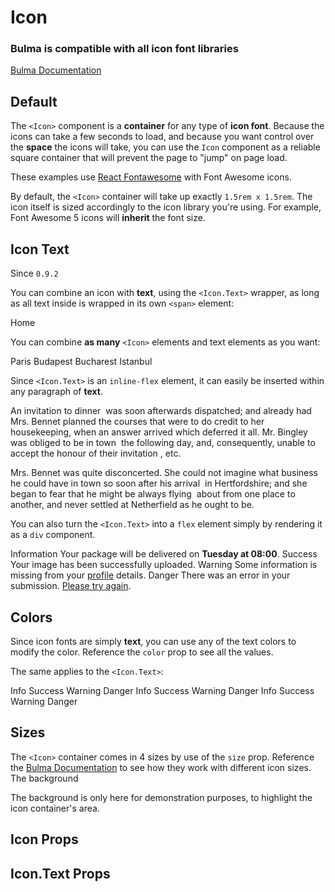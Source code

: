 


<Meta title="Elements/Icon" component={Icon} />

# Icon

### Bulma is compatible with **all icon font libraries**

[Bulma Documentation](https://bulma.io/documentation/elements/icon/)

## Default

The `<Icon>` component is a **container** for any type of **icon font**. Because the icons can take a few seconds to load, and because you want control over the **space** the icons will take, you can use the `Icon` component as a reliable square container that will prevent the page to "jump" on page load.

These examples use [React Fontawesome](https://github.com/FortAwesome/react-fontawesome) with Font Awesome icons.

<Canvas>
  <Story name="Default">
    <Icon>
      <FontAwesomeIcon icon={faHouse} />
    </Icon>
  </Story>
</Canvas>

By default, the `<Icon>` container will take up exactly `1.5rem x 1.5rem`. The icon itself is sized accordingly to the icon library you're using. For example, Font Awesome 5 icons will **inherit** the font size.

## Icon Text

Since `0.9.2`

You can combine an icon with **text**, using the `<Icon.Text>` wrapper, as long as all text inside is wrapped in its own `<span>` element:

<Canvas>
  <Story name="Icon Text">
    <Icon.Text>
      <Icon>
        <FontAwesomeIcon icon={faHouse} />
      </Icon>
      <span>Home</span>
    </Icon.Text>
  </Story>
</Canvas>

You can combine **as many** `<Icon>` elements and text elements as you want:

<Canvas>
  <Story name="Icon Text Multiple">
    <Icon.Text>
      <Icon>
        <FontAwesomeIcon icon={faTrain} />
      </Icon>
      <span>Paris</span>
      <Icon>
        <FontAwesomeIcon icon={faArrowRight} />
      </Icon>
      <span>Budapest</span>
      <Icon>
        <FontAwesomeIcon icon={faArrowRight} />
      </Icon>
      <span>Bucharest</span>
      <Icon>
        <FontAwesomeIcon icon={faArrowRight} />
      </Icon>
      <span>Istanbul</span>
      <Icon>
        <FontAwesomeIcon icon={faFlagCheckered} />
      </Icon>
    </Icon.Text>
  </Story>
</Canvas>

Since `<Icon.Text>` is an `inline-flex` element, it can easily be inserted within any paragraph of **text**.

<Canvas>
  <Story name="Icon Text Paragraph">
    <Content>
      <p>
        An invitation to
        <Icon.Text>
          <Icon>
            <FontAwesomeIcon icon={faUtensils} />
          </Icon>
          <span>dinner</span>
        </Icon.Text>
        &nbsp;was soon afterwards dispatched; and already had Mrs. Bennet planned the courses that were to do credit to her housekeeping, when an answer arrived which deferred it all. Mr. Bingley was obliged to be in
        <Icon.Text>
          <Icon>
            <FontAwesomeIcon icon={faCity} />
          </Icon>
          <span>town</span>
        </Icon.Text>
        &nbsp;the following day, and, consequently, unable to accept the honour of their
        <Icon.Text>
          <Icon>
            <FontAwesomeIcon icon={faEnvelopeOpenText} />
          </Icon>
          <span>invitation</span>
        </Icon.Text>,
        etc.
      </p>
      <p>
        Mrs. Bennet was quite disconcerted. She could not imagine what business he could have in town so soon after his
        <Icon.Text>
          <Icon>
            <FontAwesomeIcon icon={faFlagCheckered} />
          </Icon>
          <span>arrival</span>
        </Icon.Text>
        &nbsp;in Hertfordshire; and she began to fear that he might be always
        <Icon.Text>
          <Icon>
            <FontAwesomeIcon icon={faPlaneDeparture} />
          </Icon>
          <span>flying</span>
        </Icon.Text>
        &nbsp;about from one place to another, and never settled at Netherfield as he ought to be.
      </p>
    </Content>
  </Story>
</Canvas>

You can also turn the `<Icon.Text>` into a `flex` element simply by rendering it as a `div` component.

<Canvas>
  <Story name="Icon Text Flex">
    <React.Fragment>
      <Icon.Text component="div">
        <Icon color="info">
          <FontAwesomeIcon icon={faCircleInfo} />
        </Icon>
        <span>Information</span>
      </Icon.Text>
      <Block>
        Your package will be delivered on <strong>Tuesday at 08:00</strong>.
      </Block>
      <Icon.Text component="div">
        <Icon color="success">
          <FontAwesomeIcon icon={faSquareCheck} />
        </Icon>
        <span>Success</span>
      </Icon.Text>
      <Block>
        Your image has been successfully uploaded.
      </Block>
      <Icon.Text component="div">
        <Icon color="warning">
          <FontAwesomeIcon icon={faTriangleExclamation} />
        </Icon>
        <span>Warning</span>
      </Icon.Text>
      <Block>
        Some information is missing from your <a href="#">profile</a> details.
      </Block>
      <Icon.Text component="div">
        <Icon color="danger">
          <FontAwesomeIcon icon={faBan} />
        </Icon>
        <span>Danger</span>
      </Icon.Text>
      <Block>
        There was an error in your submission. <a href="#">Please try again</a>.
      </Block>
    </React.Fragment>
  </Story>
</Canvas>

## Colors

Since icon fonts are simply **text**, you can use any of the text colors to modify the color. Reference the `color` prop to see all the values.

<Canvas>
  <Story name="Colors">
    <React.Fragment>
      <Block>
        <Icon color="info">
          <FontAwesomeIcon icon={faCircleInfo} />
        </Icon>
        <Icon color="success">
          <FontAwesomeIcon icon={faSquareCheck} />
        </Icon>
        <Icon color="warning">
          <FontAwesomeIcon icon={faTriangleExclamation} />
        </Icon>
        <Icon color="danger">
          <FontAwesomeIcon icon={faBan} />
        </Icon>
      </Block>
      <Block>
        <Icon color="info-light">
          <FontAwesomeIcon icon={faCircleInfo} />
        </Icon>
        <Icon color="success-light">
          <FontAwesomeIcon icon={faSquareCheck} />
        </Icon>
        <Icon color="warning-light">
          <FontAwesomeIcon icon={faTriangleExclamation} />
        </Icon>
        <Icon color="danger-light">
          <FontAwesomeIcon icon={faBan} />
        </Icon>
      </Block>
      <Block>
        <Icon color="info-dark">
          <FontAwesomeIcon icon={faCircleInfo} />
        </Icon>
        <Icon color="success-dark">
          <FontAwesomeIcon icon={faSquareCheck} />
        </Icon>
        <Icon color="warning-dark">
          <FontAwesomeIcon icon={faTriangleExclamation} />
        </Icon>
        <Icon color="danger-dark">
          <FontAwesomeIcon icon={faBan} />
        </Icon>
      </Block>
    </React.Fragment>
  </Story>
</Canvas>

The same applies to the `<Icon.Text>`:

<Canvas>
  <Story name="Icon Text Colors">
    <React.Fragment>
      <Block>
        <Icon.Text color="info">
          <Icon>
            <FontAwesomeIcon icon={faCircleInfo} />
          </Icon>
          <span>Info</span>
        </Icon.Text>
        <Icon.Text color="success">
          <Icon>
            <FontAwesomeIcon icon={faSquareCheck} />
          </Icon>
          <span>Success</span>
        </Icon.Text>
        <Icon.Text color="warning">
          <Icon>
            <FontAwesomeIcon icon={faTriangleExclamation} />
          </Icon>
          <span>Warning</span>
        </Icon.Text>
        <Icon.Text color="danger">
          <Icon>
            <FontAwesomeIcon icon={faBan} />
          </Icon>
          <span>Danger</span>
        </Icon.Text>
      </Block>
      <Block>
        <Icon.Text color="info-light">
          <Icon>
            <FontAwesomeIcon icon={faCircleInfo} />
          </Icon>
          <span>Info</span>
        </Icon.Text>
        <Icon.Text color="success-light">
          <Icon>
            <FontAwesomeIcon icon={faSquareCheck} />
          </Icon>
          <span>Success</span>
        </Icon.Text>
        <Icon.Text color="warning-light">
          <Icon>
            <FontAwesomeIcon icon={faTriangleExclamation} />
          </Icon>
          <span>Warning</span>
        </Icon.Text>
        <Icon.Text color="danger-light">
          <Icon>
            <FontAwesomeIcon icon={faBan} />
          </Icon>
          <span>Danger</span>
        </Icon.Text>
      </Block>
      <Block>
        <Icon.Text color="info-dark">
          <Icon>
            <FontAwesomeIcon icon={faCircleInfo} />
          </Icon>
          <span>Info</span>
        </Icon.Text>
        <Icon.Text color="success-dark">
          <Icon>
            <FontAwesomeIcon icon={faSquareCheck} />
          </Icon>
          <span>Success</span>
        </Icon.Text>
        <Icon.Text color="warning-dark">
          <Icon>
            <FontAwesomeIcon icon={faTriangleExclamation} />
          </Icon>
          <span>Warning</span>
        </Icon.Text>
        <Icon.Text color="danger-dark">
          <Icon>
            <FontAwesomeIcon icon={faBan} />
          </Icon>
          <span>Danger</span>
        </Icon.Text>
      </Block>
    </React.Fragment>
  </Story>
</Canvas>

## Sizes

The `<Icon>` container comes in 4 sizes by use of the `size` prop. Reference the [Bulma Documentation](https://bulma.io/documentation/elements/icon/#sizes) to see how they work with different icon sizes. The background

The background is only here for demonstration purposes, to highlight the icon container's area.

<Canvas>
  <Story name="Sizes">
    <React.Fragment>
      <Block>
        <Icon className="has-background-warning" size="small">
          <FontAwesomeIcon icon={faHouse} />
        </Icon>
      </Block>
      <Block>
        <Icon className="has-background-warning" >
          <FontAwesomeIcon icon={faHouse} />
        </Icon>
      </Block>
      <Block>
        <Icon className="has-background-warning" size="medium">
          <FontAwesomeIcon icon={faHouse} />
        </Icon>
      </Block>
      <Block>
        <Icon className="has-background-warning" size="large">
          <FontAwesomeIcon icon={faHouse} />
        </Icon>
      </Block>
    </React.Fragment>
  </Story>
</Canvas>

## Icon Props

<ArgsTable of={Icon} />

## Icon.Text Props

<ArgsTable of={Icon.Text} />
